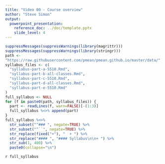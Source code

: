 ```yaml
---
title: "Video 00 - Course overview"
author: "Steve Simon"
output: 
  powerpoint_presentation:
    reference_doc: ../doc/template.pptx
    slide_level: 4
---
```


```r
suppressMessages(suppressWarnings(library(magrittr)))
suppressMessages(suppressWarnings(library(stringr)))
path <- 
"https://raw.githubusercontent.com/pmean/pmean.github.io/master/data/"
syllabus_files <- c(
  "syllabus-part-a-5510.Rmd",
  "syllabus-part-b-all-classes.Rmd",
  "syllabus-part-c-5510.Rmd",
  "syllabus-part-d-all-classes.Rmd",
  "syllabus-part-e-5510.Rmd"
)
full_syllabus <- NULL
for (f in paste0(path, syllabus_files)) {
  part <- readLines(f, warn=FALSE)[-(1:3)]
  full_syllabus %<>% append(part)
}
full_syllabus %<>%
  str_subset("^### ", negate=TRUE) %>%
  str_subset("^``", negate=TRUE) %>%
  str_replace(fixed("+"), "  + ") %>%
  str_replace("#### ", "#### Syllabus\n\n+ ") %>%
  str_sub(1, 400) %>%
  paste0(collapse="\n")
```

`r full_syllabus`

